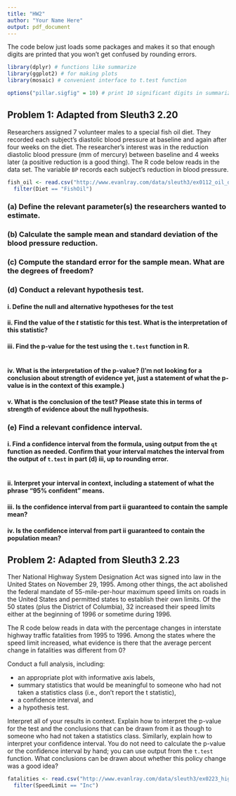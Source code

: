 ```yaml
---
title: "HW2"
author: "Your Name Here"
output: pdf_document
---
```


The code below just loads some packages and makes it so that enough digits are printed that you won't get confused by rounding errors.

```r
library(dplyr) # functions like summarize
library(ggplot2) # for making plots
library(mosaic) # convenient interface to t.test function

options("pillar.sigfig" = 10) # print 10 significant digits in summarize output
```

## Problem 1: Adapted from Sleuth3 2.20

Researchers assigned 7 volunteer males to a special fish oil diet.  They recorded each subject's diastolic blood pressure at baseline and again after four weeks on the diet.  The researcher's interest was in the reduction diastolic blood pressure (mm of mercury) between baseline and 4 weeks later (a positive reduction is a good thing).  The R code below reads in the data set.  The variable `BP` records each subject's reduction in blood pressure.


```r
fish_oil <- read.csv("http://www.evanlray.com/data/sleuth3/ex0112_oil_diets.csv") %>%
  filter(Diet == "FishOil")
```

### (a) Define the relevant parameter(s) the researchers wanted to estimate.



### (b) Calculate the sample mean and standard deviation of the blood pressure reduction.



### (c) Compute the standard error for the sample mean.  What are the degrees of freedom?



### (d) Conduct a relevant hypothesis test.

#### i. Define the null and alternative hypotheses for the test



#### ii. Find the value of the $t$ statistic for this test.   What is the interpretation of this statistic?



#### iii. Find the p-value for the test using the `t.test` function in R.

```r

```

#### iv. What is the interpretation of the p-value?  (I'm not looking for a conclusion about strength of evidence yet, just a statement of what the p-value is in the context of this example.)



#### v. What is the conclusion of the test?  Please state this in terms of strength of evidence about the null hypothesis.



### (e) Find a relevant confidence interval.

#### i. Find a confidence interval from the formula, using output from the `qt` function as needed.  Confirm that your interval matches the interval from the output of `t.test` in part (d) iii, up to rounding error.

```r

```

#### ii. Interpret your interval in context, including a statement of what the phrase "95% confident" means.



#### iii. Is the confidence interval from part ii guaranteed to contain the sample mean?



#### iv. Is the confidence interval from part ii guaranteed to contain the population mean?





## Problem 2: Adapted from Sleuth3 2.23

Ther National Highway System Designation Act was signed into law in the United States on November 29, 1995.  Among other things, the act abolished the federal mandate of 55-mile-per-hour maximum speed limits on roads in the United States and permitted states to establish their own limits.  Of the 50 states (plus the District of Columbia), 32 increased their speed limits either at the beginning of 1996 or sometime during 1996.

The R code below reads in data with the percentage changes in interstate highway traffic fatalities from 1995 to 1996.  Among the states where the speed limit increased, what evidence is there that the average percent change in fatalities was different from 0?

Conduct a full analysis, including:

 * an appropriate plot with informative axis labels,
 * summary statistics that would be meaningful to someone who had not taken a statistics class (i.e., don't report the t statistic),
 * a confidence interval, and
 * a hypothesis test.

Interpret all of your results in context.  Explain how to interpret the p-value for the test and the conclusions that can be drawn from it as though to someone who had not taken a statistics class.  Similarly, explain how to interpret your confidence interval.  You do not need to calculate the p-value or the confidence interval by hand; you can use output from the `t.test` function.  What conclusions can be drawn about whether this policy change was a good idea?

```r
fatalities <- read.csv("http://www.evanlray.com/data/sleuth3/ex0223_highway_safety.csv") %>%
  filter(SpeedLimit == "Inc")
```



